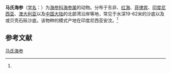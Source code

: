 {{Speciesbox
| name = 马氏海参
| status = 
| status_system = 
| image = 
| genus = Holothuria
| species = martensi
| authority = (Semper, 1868)<ref name='id12655'>{{cite web| url =http://www.bioinfo.cn/db05/BjdwSpecies.php?action=view&id=12655| title =马氏海参| work =《中国动物物种编目数据库》| publisher =中国科学院微生物研究所| author =中国科学院动物研究所| accessdate =2009-04-28| deadurl =yes| archiveurl =https://web.archive.org/web/20160305041758/http://www.bioinfo.cn/db05/BjdwSpecies.php?action=view&id=12655| archivedate =2016-03-05}}</ref>
}}

'''马氏海参'''（[[学名|学名]]：{{lang|la|''Holothuria martensi''}}）为[[海参科|海参科]][[海参属|海参属]]的动物。分布于东非、[[红海|红海]]、[[菲律宾|菲律宾]]、[[印度尼西亚|印度尼西亚]]、[[澳大利亚|澳大利亚]]以及[[中国大陆|中国大陆]]的北部湾沿岸等地，常见于水深19-62米的沙底以及或贝壳石砾沙底。该物种的模式产地在印度尼西亚安汶。<ref name='id12655'/>

== 参考文献 ==
{{reflist}}

{{Wikispecies|Holothuria martensi}}
{{Taxonbar|from=Q15226578}}

[[Category:海参属|马氏海参]]


{{海参小作品}}